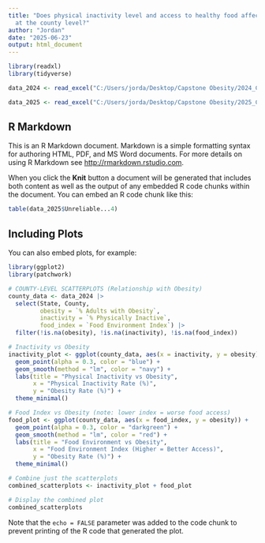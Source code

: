 ```yaml
---
title: "Does physical inactivity level and access to healthy food affect obesity rate
  at the county level?"
author: "Jordan"
date: "2025-06-23"
output: html_document
---
```


```r
library(readxl)
library(tidyverse)

data_2024 <- read_excel("C:/Users/jorda/Desktop/Capstone Obesity/2024_CHRD.xlsx", sheet = "Select Measure Data", skip = 1)

data_2025 <- read_excel("C:/Users/jorda/Desktop/Capstone Obesity/2025_CHRD.xlsx", sheet = "Select Measure Data", skip = 1)
```

## R Markdown

This is an R Markdown document. Markdown is a simple formatting syntax for authoring HTML, PDF, and MS Word documents. For more details on using R Markdown see <http://rmarkdown.rstudio.com>.

When you click the **Knit** button a document will be generated that includes both content as well as the output of any embedded R code chunks within the document. You can embed an R code chunk like this:

```r
table(data_2025$Unreliable...4)
```

## Including Plots

You can also embed plots, for example:

```r
library(ggplot2)
library(patchwork)

# COUNTY-LEVEL SCATTERPLOTS (Relationship with Obesity)
county_data <- data_2024 |> 
  select(State, County, 
         obesity = `% Adults with Obesity`,
         inactivity = `% Physically Inactive`,
         food_index = `Food Environment Index`) |> 
  filter(!is.na(obesity), !is.na(inactivity), !is.na(food_index))

# Inactivity vs Obesity
inactivity_plot <- ggplot(county_data, aes(x = inactivity, y = obesity)) +
  geom_point(alpha = 0.3, color = "blue") +
  geom_smooth(method = "lm", color = "navy") +
  labs(title = "Physical Inactivity vs Obesity",
       x = "Physical Inactivity Rate (%)",
       y = "Obesity Rate (%)") +
  theme_minimal()

# Food Index vs Obesity (note: lower index = worse food access)
food_plot <- ggplot(county_data, aes(x = food_index, y = obesity)) +
  geom_point(alpha = 0.3, color = "darkgreen") +
  geom_smooth(method = "lm", color = "red") +
  labs(title = "Food Environment vs Obesity",
       x = "Food Environment Index (Higher = Better Access)",
       y = "Obesity Rate (%)") +
  theme_minimal()

# Combine just the scatterplots
combined_scatterplots <- inactivity_plot + food_plot

# Display the combined plot
combined_scatterplots
```

Note that the `echo = FALSE` parameter was added to the code chunk to prevent printing of the R code that generated the plot.
